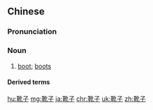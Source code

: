 ==Chinese==
{{zh-forms}}

===Pronunciation===
{{zh-pron
|m=xuēzi
|c=hoe1 zi2
|cat=n
}}

===Noun===
{{zh-noun}}

# [[boot]]; [[boot]]s

====Derived terms====
{{zh-der|UGG靴子:UGG xuēzi}}

{{zh-cat|Advanced|Footwear}}

[[hu:靴子]]
[[mg:靴子]]
[[ja:靴子]]
[[chr:靴子]]
[[uk:靴子]]
[[zh:靴子]]